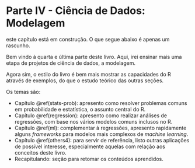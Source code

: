 # Parte IV - Ciência de Dados: Modelagem {#intro4 .unnumbered}

:::{.warn}
este capítulo está em construção. O que segue abaixo é apenas um rascunho.
:::

Bem vindo à quarta e última parte deste livro. Aqui, irei ensinar mais uma etapa de projetos de ciência de dados, a modelagem.

Agora sim, o estilo do livro é bem mais mostrar as capacidades do R através de exemplos, do que o estudo teórico das outras seções.

Os temas são:

- Capítulo \@ref(stats-prob): apresento como resolver problemas comuns em probabilidade e estatística, o assunto central do R.
- Capítulo \@ref(regression): apresento como realizar análises de regressões, com base nos vários modelos comuns inclusos no R.
- Capítulo \@ref(ml): complementar à regressões, apresento rapidamente alguns _frameworks_ para modelos mais complexos de _machine learning_.
- Capítulo \@ref(others4): para servir de referência, listo outras aplicações de possível interesse, especialmente aquelas com relação aos conceitos deste livro.
- Recapitulando: seção para retomar os conteúdos aprendidos.

